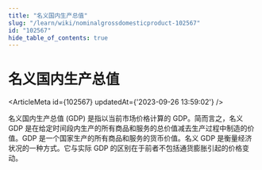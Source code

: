 ```yaml
---
title: "名义国内生产总值"
slug: "/learn/wiki/nominalgrossdomesticproduct-102567"
id: "102567"
hide_table_of_contents: true
---
```



# 名义国内生产总值

<ArticleMeta id={102567} updatedAt={'2023-09-26 13:59:02'} />
<div className='border-solid border-b border-t-0 my-4 border-[var(--ifm-color-gray-300)]' />

名义国内生产总值 (GDP) 是指以当前市场价格计算的 GDP。简而言之，名义 GDP 是在给定时间段内生产的所有商品和服务的总价值减去生产过程中制造的价值。GDP 是一个国家生产的所有商品和服务的货币价值。名义 GDP 是衡量经济状况的一种方式。它与实际 GDP 的区别在于前者不包括通货膨胀引起的价格变动。
